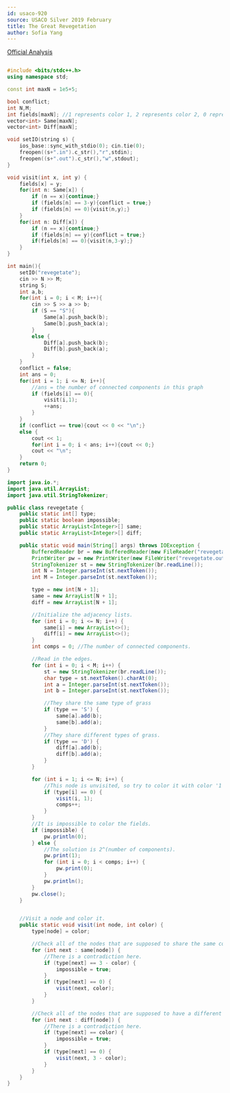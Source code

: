```yaml
---
id: usaco-920
source: USACO Silver 2019 February
title: The Great Revegetation
author: Sofia Yang
---
```


[Official Analysis](http://www.usaco.org/current/data/sol_revegetate_silver_feb19.html)

<LanguageSection>

<CPPSection>

```cpp

#include <bits/stdc++.h>
using namespace std;

const int maxN = 1e5+5;

bool conflict;
int N,M;
int fields[maxN]; //1 represents color 1, 2 represents color 2, 0 represents untouched
vector<int> Same[maxN];
vector<int> Diff[maxN];

void setIO(string s) {
    ios_base::sync_with_stdio(0); cin.tie(0);
    freopen((s+".in").c_str(),"r",stdin);
    freopen((s+".out").c_str(),"w",stdout);
}

void visit(int x, int y) {
    fields[x] = y;
    for(int n: Same[x]) {
        if (n == x){continue;}
        if (fields[n] == 3-y){conflict = true;}
        if (fields[n] == 0){visit(n,y);}
    }
    for(int n: Diff[x]) {
        if (n == x){continue;}
        if (fields[n] == y){conflict = true;}
        if(fields[n] == 0){visit(n,3-y);}
    }
}

int main(){
    setIO("revegetate");
    cin >> N >> M;
    string S;
    int a,b;
    for(int i = 0; i < M; i++){
        cin >> S >> a >> b;
        if (S == "S"){
            Same[a].push_back(b);
            Same[b].push_back(a);
        }
        else {
            Diff[a].push_back(b);
            Diff[b].push_back(a);
        }
    }
    conflict = false;
    int ans = 0;
    for(int i = 1; i <= N; i++){
		//ans = the number of connected components in this graph
        if (fields[i] == 0){
        	visit(i,1);
        	++ans;
        }
    }
    if (conflict == true){cout << 0 << "\n";}
    else {
        cout << 1;
        for(int i = 0; i < ans; i++){cout << 0;}
        cout << "\n";
    }
    return 0;
}
```

</CPPSection>

<JavaSection>

```java
import java.io.*;
import java.util.ArrayList;
import java.util.StringTokenizer;

public class revegetate {
	public static int[] type;
	public static boolean impossible;
	public static ArrayList<Integer>[] same;
	public static ArrayList<Integer>[] diff;

	public static void main(String[] args) throws IOException {
		BufferedReader br = new BufferedReader(new FileReader("revegetate.in"));
		PrintWriter pw = new PrintWriter(new FileWriter("revegetate.out"));
		StringTokenizer st = new StringTokenizer(br.readLine());
		int N = Integer.parseInt(st.nextToken());
		int M = Integer.parseInt(st.nextToken());

		type = new int[N + 1];
		same = new ArrayList[N + 1];
		diff = new ArrayList[N + 1];

		//Initialize the adjacency lists.
		for (int i = 0; i <= N; i++) {
			same[i] = new ArrayList<>();
			diff[i] = new ArrayList<>();
		}
		int comps = 0; //The number of connected components.

		//Read in the edges.
		for (int i = 0; i < M; i++) {
			st = new StringTokenizer(br.readLine());
			char type = st.nextToken().charAt(0);
			int a = Integer.parseInt(st.nextToken());
			int b = Integer.parseInt(st.nextToken());

			//They share the same type of grass
			if (type == 'S') {
				same[a].add(b);
				same[b].add(a);
			}
			//They share different types of grass.
			if (type == 'D') {
				diff[a].add(b);
				diff[b].add(a);
			}
		}

		for (int i = 1; i <= N; i++) {
			//This node is unvisited, so try to color it with color '1'.
			if (type[i] == 0) {
				visit(i, 1);
				comps++;
			}
		}
		//It is impossible to color the fields.
		if (impossible) {
			pw.println(0);
		} else {
			//The solution is 2^(number of components).
			pw.print(1);
			for (int i = 0; i < comps; i++) {
				pw.print(0);
			}
			pw.println();
		}
		pw.close();
	}


	//Visit a node and color it.
	public static void visit(int node, int color) {
		type[node] = color;

		//Check all of the nodes that are supposed to share the same color.
		for (int next : same[node]) {
			//There is a contradiction here.
			if (type[next] == 3 - color) {
				impossible = true;
			}
			if (type[next] == 0) {
				visit(next, color);
			}
		}

		//Check all of the nodes that are supposed to have a different color.
		for (int next : diff[node]) {
			//There is a contradiction here.
			if (type[next] == color) {
				impossible = true;
			}
			if (type[next] == 0) {
				visit(next, 3 - color);
			}
		}
	}
}
```

</JavaSection>

</LanguageSection>

